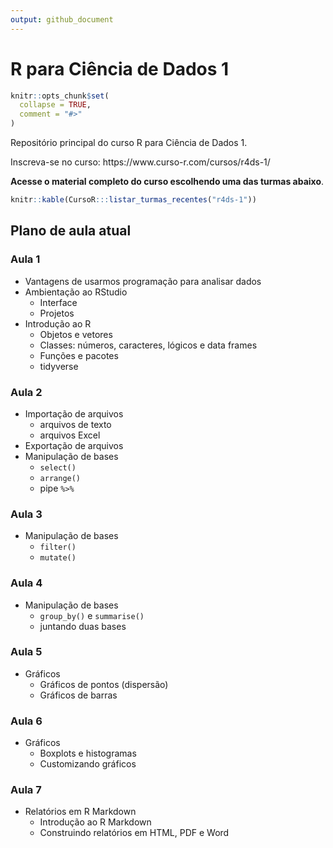 ```yaml
---
output: github_document
---
```


# R para Ciência de Dados 1

<!-- README.md is generated from README.Rmd. Please edit that file -->

```r
knitr::opts_chunk$set(
  collapse = TRUE,
  comment = "#>"
)
```

Repositório principal do curso R para Ciência de Dados 1.

Inscreva-se no curso: https://www.curso-r.com/cursos/r4ds-1/

**Acesse o material completo do curso escolhendo uma das turmas abaixo**.

```r
knitr::kable(CursoR:::listar_turmas_recentes("r4ds-1"))
```

## Plano de aula atual

### Aula 1

- Vantagens de usarmos programação para analisar dados
- Ambientação ao RStudio
  - Interface
  - Projetos
- Introdução ao R
  - Objetos e vetores
  - Classes: números, caracteres, lógicos e data frames
  - Funções e pacotes
  - tidyverse

### Aula 2

- Importação de arquivos
  - arquivos de texto
  - arquivos Excel
- Exportação de arquivos
- Manipulação de bases
  - `select()`
  - `arrange()`
  - pipe `%>%`
  
### Aula 3

- Manipulação de bases
  - `filter()`
  - `mutate()`

### Aula 4

- Manipulação de bases
  - `group_by()` e `summarise()`
  - juntando duas bases

### Aula 5

- Gráficos
  - Gráficos de pontos (dispersão)
  - Gráficos de barras

### Aula 6

- Gráficos
  - Boxplots e histogramas
  - Customizando gráficos

### Aula 7

- Relatórios em R Markdown
  - Introdução ao R Markdown
  - Construindo relatórios em HTML, PDF e Word